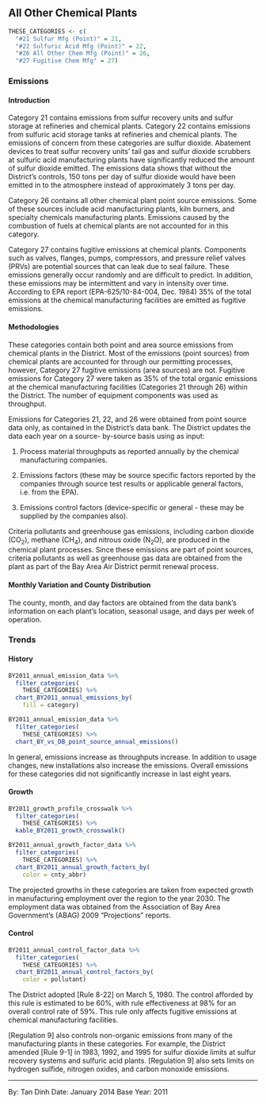 ## All Other Chemical Plants {#chem-fac-other}

```r
THESE_CATEGORIES <- c(
  "#21 Sulfur Mfg (Point)" = 21,
  "#22 Sulfuric Acid Mfg (Point)" = 22,
  "#26 All Other Chem Mfg (Point)" = 26,
  "#27 Fugitive Chem Mfg" = 27)
```

### Emissions

#### Introduction {-}

Category 21 contains emissions from sulfur recovery units and sulfur storage at refineries and chemical plants. Category 22 contains emissions from sulfuric acid storage tanks at refineries and chemical plants. The emissions of concern from these categories are sulfur dioxide. Abatement devices to treat sulfur recovery units' tail gas and sulfur dioxide scrubbers at sulfuric acid manufacturing plants have significantly reduced the amount of sulfur dioxide emitted. The emissions data shows that without the District’s controls, 150 tons per day of sulfur dioxide would have been emitted in to the atmosphere instead of approximately 3 tons per day.

Category 26 contains all other chemical plant point source emissions. Some of these sources include acid manufacturing plants, kiln burners, and specialty chemicals manufacturing plants. Emissions caused by the combustion of fuels at chemical plants are not accounted for in this category.

Category 27 contains fugitive emissions at chemical plants. Components such as valves, flanges, pumps, compressors, and pressure relief valves (PRVs) are potential sources that can leak due to seal failure. These emissions generally occur randomly and are difficult to predict. In addition, these emissions may be intermittent and vary in intensity over time. According to EPA report (EPA-625/10-84-004, Dec. 1984) 35% of the total emissions at the chemical manufacturing facilities are emitted as fugitive emissions.

#### Methodologies {-}

These categories contain both point and area source emissions from chemical plants in the District. Most of the emissions (point sources) from chemical plants are accounted for through our permitting processes, however, Category 27 fugitive emissions (area sources) are not. Fugitive emissions for Category 27 were taken as 35% of the total organic emissions at the chemical manufacturing facilities (Categories 21 through 26) within the District. The number of equipment components was used as throughput.

Emissions for Categories 21, 22, and 26 were obtained from point source data only, as contained in the District's data bank. The District updates the data each year on a source- by-source basis using as input:

1. Process material throughputs as reported annually by the chemical manufacturing companies.

2. Emissions factors (these may be source specific factors reported by the companies through source test results or applicable general factors, i.e. from the EPA).

3. Emissions control factors (device-specific or general - these may be supplied by the companies also).

Criteria pollutants and greenhouse gas emissions, including carbon dioxide (CO~2~), methane (CH~4~), and nitrous oxide (N~2~O), are produced in the chemical plant processes. Since these emissions are part of point sources, criteria pollutants as well as greenhouse gas data are obtained from the plant as part of the Bay Area Air District permit renewal process.

#### Monthly Variation and County Distribution {-}

The county, month, and day factors are obtained from the data bank's information on each plant's location, seasonal usage, and days per week of operation.

### Trends {#chem-fac-other-trend}

#### History {-}

```r
BY2011_annual_emission_data %>%
  filter_categories(
    THESE_CATEGORIES) %>%
  chart_BY2011_annual_emissions_by(
    fill = category)
```

```r
BY2011_annual_emission_data %>%
  filter_categories(
    THESE_CATEGORIES) %>%
  chart_BY_vs_DB_point_source_annual_emissions()
```

In general, emissions increase as throughputs increase. In addition to usage changes, new installations also increase the emissions. Overall emissions for these categories did not significantly increase in last eight years.

#### Growth {-}

```r
BY2011_growth_profile_crosswalk %>%
  filter_categories(
    THESE_CATEGORIES) %>%
  kable_BY2011_growth_crosswalk()
```

```r
BY2011_annual_growth_factor_data %>%
  filter_categories(
    THESE_CATEGORIES) %>%
  chart_BY2011_annual_growth_factors_by(
    color = cnty_abbr)
```

The projected growths in these categories are taken from expected growth in manufacturing employment over the region to the year 2030. The employment data was obtained from the Association of Bay Area Government's (ABAG) 2009 "Projections" reports.

#### Control {#chem-fac-other-control -}

```r
BY2011_annual_control_factor_data %>%
  filter_categories(
    THESE_CATEGORIES) %>%
  chart_BY2011_annual_control_factors_by(
    color = pollutant)
```

The District adopted [Rule 8-22] on March 5, 1980. The control afforded by this rule is estimated to be 60%, with rule effectiveness at 98% for an overall control rate of 59%. This rule only affects fugitive emissions at chemical manufacturing facilities.

[Regulation 9] also controls non-organic emissions from many of the manufacturing plants in these categories. For example, the District amended [Rule 9-1] in 1983, 1992, and 1995 for sulfur dioxide limits at sulfur recovery systems and sulfuric acid plants. [Regulation 9] also sets limits on hydrogen sulfide, nitrogen oxides, and carbon monoxide emissions.

***

By: Tan Dinh
Date: January 2014
Base Year: 2011
